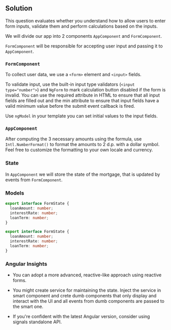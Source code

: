 
## Solution

This question evaluates whether you understand how to allow users to enter form inputs, validate them and perform calculations based on the inputs.

We will divide our app into 2 components `AppComponent` and `FormComponent`.

`FormComponent` will be responsible for accepting user input and passing it to `AppComponent`.

### `FormComponent`

To collect user data, we use a `<form>` element and `<input>` fields.

To validate input, use the built-in input type validators (`<input type="number">`) and `NgForm` to mark calculation button disabled if the form is invalid. You can use the required attribute in HTML to ensure that all input fields are filled out and the min attribute to ensure that input fields have a valid minimum value before the submit event callback is fired.

Use `ngModel` in your template you can set initial values to the input fields.

### `AppComponent`

After computing the 3 necessary amounts using the formula, use `Intl.NumberFormat()` to format the amounts to 2 d.p. with a dollar symbol. Feel free to customize the formatting to your own locale and currency.

### State

In `AppComponent` we will store the state of the mortgage, that is updated by events from `FormComponent`.

### Models

```typescript
export interface FormState {
  loanAmount: number;
  interestRate: number;
  loanTerm: number;
}
```

```typescript
export interface FormState {
  loanAmount: number;
  interestRate: number;
  loanTerm: number;
}
```

### Angular Insights

- You can adopt a more advanced, reactive-like approach using reactive forms.

- You might create service for maintaining the state. Inject the service in smart component and crete dumb components that only display and interact with the UI and all events from dumb components are passed to the smart one.

- If you're confident with the latest Angular version, consider using signals standalone API.

<TestCases />
<A11y />
